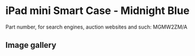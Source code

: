 
# iPad mini Smart Case - Midnight Blue

Part number, for search engines, auction websites and such: MGMW2ZM/A

## Image gallery

<div style={{ width: '100%', maxWidth: '768px' }}>
<GalleryComponent
    images={[
      {
        original: "/everysource/MGMW2.webp",
        thumbnail: "/everypreview/MGMW2.webp",
      },
      {
        original: "/everysource/MGMW2_AV1_GOLD.webp",
        thumbnail: "/everypreview/MGMW2_AV1_GOLD.webp",
      },
      {
        original: "/everysource/MGMW2_AV1_SILVER.webp",
        thumbnail: "/everypreview/MGMW2_AV1_SILVER.webp",
      },
      {
        original: "/everysource/MGMW2_AV1_SPACE_GRAY.webp",
        thumbnail: "/everypreview/MGMW2_AV1_SPACE_GRAY.webp",
      },
      {
        original: "/everysource/MGMW2_AV2.webp",
        thumbnail: "/everypreview/MGMW2_AV2.webp",
      },
      {
        original: "/everysource/MGMW2_AV3.webp",
        thumbnail: "/everypreview/MGMW2_AV3.webp",
      },
      {
        original: "/everysource/MGMW2_AV4.webp",
        thumbnail: "/everypreview/MGMW2_AV4.webp",
      },
      {
        original: "/everysource/MGMW2_AV5.webp",
        thumbnail: "/everypreview/MGMW2_AV5.webp",
      },
      {
        original: "/everysource/MGMW2_AV6.webp",
        thumbnail: "/everypreview/MGMW2_AV6.webp",
      }
    ]}
  />
</div>